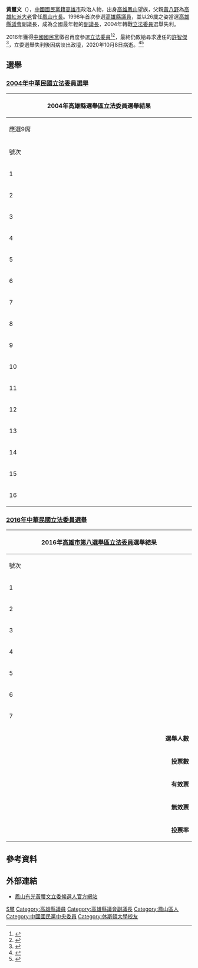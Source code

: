 {{Infobox Officeholder
| name                = 黃璽文
| image               = 
| office              = [[File:Kaohsiung_County_Emblem.svg|23px]][[高雄縣議會|高雄縣議會]]第14屆[[高雄縣議會|副議長]]
| term_start          = 1998年3月1日
| term_end            = 2002年2月28日
| predecessor         = [[黃振塊|黃振塊]]
| successor           = [[陸淑美|陸淑美]]
| office1             = [[File:Kaohsiung_County_Emblem.svg|23px]][[高雄縣議會|高雄縣議會]]第14-15屆[[高雄縣議員|議員]]
| term_start1         = 1998年3月1日
| term_end1           = 2006年2月28日
| constituency1       = [[高雄縣|高雄縣]]第一選區 <br>（[[鳳山市|鳳山市]]）
| sex                 = 男
| birth_date          = {{birth date|1972|10|29}}
| birth_place         = {{ROC}}[[臺灣省|臺灣省]][[高雄縣|高雄縣]][[鳳山市|鳳山市]]
| death_date          = {{death date and age|2020|10|8|1972|10|29}}
| death_place         = {{TWN}}[[高雄市|高雄市]]
| native place        = [[臺灣省|臺灣省]][[高雄縣|高雄縣]]  
| nationality         = {{ROC}}
| party               = {{KMT}}
| profession          = 
| parents             =  [[黃八野|黃八野]]（父）
| relatives           = 
| spouse              = 
| children            = 
| nickname            = 
| educate             = 
*高雄縣立鳳山國民小學
*[[高雄市立鳳西國民中學|高雄縣立鳳西國民中學]]
*[[美國|美國]][[休士頓大學|休士頓大學]]
| past               = 
*黃石心文教基金會執行長
*[[中國國民黨|中國國民黨]]鳳山區黨部主任委員
*[[高雄縣議會|高雄縣議會]]（第14屆）副議長<br><span style="color: blue;">（1998年3月1日－2002年2月28日）</span>
*[[高雄縣議會|高雄縣議會]]（第14屆）議員<br><span style="color: blue;">（1998年3月1日－2002年2月28日）</span>
*[[高雄縣議會|高雄縣議會]]（第15屆）議員<br><span style="color: blue;">（2002年3月1日－2006年2月28日）</span>
}}

'''黃璽文'''（{{bd|1972年|10月29日|2020年|10月8日|catIdx=Huang}}），[[中國國民黨籍|中國國民黨籍]][[高雄市|高雄市]]政治人物，出身[[高雄|高雄]][[鳳山區|鳳山]]望族，父親[[黃八野|黃八野]]為[[臺灣地方派系#高雄市|高雄紅派大老]]曾任[[鳳山市|鳳山市長]]。1998年首次參選[[高雄縣議員|高雄縣議員]]，並以26歲之姿當選[[高雄縣議會|高雄縣議會]]副議長，成為全國最年輕的[[副議長|副議長]]，2004年轉戰[[立法委員|立法委員]]選舉失利。

2016年獲得[[中國國民黨|中國國民黨]]徵召再度參選[[立法委員|立法委員]]<ref>{{cite news | author = 楊濡嘉 | url = http://udn.com/news/story/7741/915667 | title = 高雄立委／國民黨徵召4將 出馬參選 | publisher = [[聯合新聞網|聯合新聞網]] | date = 2015-05-21 | language = zh-TW}}</ref><ref>{{cite news | author = 吳江泉 | url = https://www.chinatimes.com/realtimenews/20151124004891-260407?chdtv | title = 高雄前副議長黃璽文 登記參選鳳山區立委 | publisher = [[中國時報|中國時報]] | date = 2015-11-24 | language = zh-TW}}</ref>，最終仍敗給尋求連任的[[許智傑|許智傑]]<ref>{{cite news | author = 彭佳芸 | url = https://news.cts.com.tw/cts/politics/201601/201601161706838.html | title = 許智傑深耕 大幅領先黃璽文 | publisher = [[華視新聞網|華視新聞網]] | date = 2016-01-16 | language = zh-TW}}</ref>，立委選舉失利後因病淡出政壇，2020年10月8日病逝。<ref>{{cite news | author = 洪創夫 | url = http://www.taiwantimes.com.tw/ncon.php?num=131244page=ncon.php | title = 前高雄縣議會副議長黃璽文 八日晚間病逝 令人不捨 | publisher = [[臺灣時報|臺灣時報]] | date = 2020-10-09 | language = zh-TW}}</ref><ref>{{cite news | author = 曹明正 | url = https://www.chinatimes.com/newspapers/20201010000471-260107?chdtv | title = 最年輕副議長 黃璽文48歲病逝 | publisher = [[中國時報|中國時報]] | date = 2020-10-10 | language = zh-TW}}</ref>

== 選舉 ==
===[[2004年中華民國立法委員選舉|2004年中華民國立法委員選舉]]===
{|class="wikitable sortable collapsible autocollapse" style="margin:auto; text-align:center"
|-
! colspan="7" width=620px|2004年高雄縣選舉區立法委員選舉結果
|-
! colspan="7" width=620px|應選9席
|-
!width=35 scope="col" class="unsortable"| 號次
!width=55 scope="col" class="unsortable"| 候選人
!width=120 scope="col" class="unsortable"| 政黨
!width=75 scope="col" class="unsortable"| 得票數
!width=75 scope="col" class="unsortable"| 得票率
!width=49 scope="col" class="unsortable"| 當選標記
|-
|1||[[陳麗惠|陳麗惠]]||{{Kmt}}||style="border-left:4px solid #000099;" align="right"|32,767
|align="right"|6.01%
|align="center"|
|-
|2||[[徐志明|徐志明]]||{{Dpp}}||style="border-left:4px solid #1B9431;" align="right"|34,366
|align="right"|6.30%
|align="center"|[[File:Vote1.svg|20px]]
|-
|3||[[黃萬全|黃萬全]]||{{Tsu}}||style="border-left:4px solid #C69E6A;" align="right"|31,110
|align="right"|5.71%
|align="center"|
|-
|4||[[蔡上正|蔡上正]]||{{Nonp}}||style="border-left:4px solid #000000;" align="right"|11,548
|align="right"|2.12%
|align="center"|
|-
|5||[[林益世|林益世]]||{{Kmt}}||style="border-left:4px solid #000099;" align="right"|69,115
|align="right"|12.68%
|align="center"|[[File:Vote1.svg|20px]]
|-
|6||[[余政道|余政道]]||{{Dpp}}||style="border-left:4px solid #1B9431;" align="right"|33,965
|align="right"|6.23%
|align="center"|[[File:Vote1.svg|20px]]
|-
|7||[[鐘紹和|鐘紹和]]||{{Pfp}}||style="border-left:4px solid #F75000;" align="right"|36,405
|align="right"|6.68%
|align="center"|[[File:Vote1.svg|20px]]
|-
|8||[[黃璽文|黃璽文]]||{{Npsu}}||style="border-left:4px solid #C20F51;" align="right"|6,585
|align="right"|1.21%
|align="center"|
|-
|9||[[趙良燕|趙良燕]]||{{Pfp}}||style="border-left:4px solid #F75000;" align="right"|33,631
|align="right"|6.17%
|align="center"|[[File:Vote1.svg|20px]]
|-
|10||[[林志隆|林志隆]]||{{Tsu}}||style="border-left:4px solid #C69E6A;" align="right"|27,297
|align="right"|5.01%
|align="center"|
|-
|11||[[林岱樺|林岱樺]]||{{Dpp}}||style="border-left:4px solid #1B9431;" align="right"|51,083
|align="right"|9.37%
|align="center"|[[File:Vote1.svg|20px]]
|-
|12||[[吳光訓|吳光訓]]||{{Kmt}}||style="border-left:4px solid #000099;" align="right"|56,467
|align="right"|10.36%
|align="center"|[[File:Vote1.svg|20px]]
|-
|13||[[顏文章|顏文章]]||{{Dpp}}||style="border-left:4px solid #1B9431;" align="right"|60,522
|align="right"|11.10%
|align="center"|[[File:Vote1.svg|20px]]
|-
|14||[[陳景星|陳景星]]||{{Npsu}}||style="border-left:4px solid #C20F51;" align="right"|1,695
|align="right"|0.31%
|align="center"|
|-
|15||[[王金雄|王金雄]]||{{Nonp}}||style="border-left:4px solid #000000;" align="right"|4,780
|align="right"|0.88%
|align="center"|
|-
|16||[[陳啟昱|陳啟昱]]||{{Dpp}}||style="border-left:4px solid #1B9431;" align="right"|53,848
|align="right"|9.88%
|align="center"|[[File:Vote1.svg|20px]]
|}

===[[2016年中華民國立法委員選舉|2016年中華民國立法委員選舉]]===
{|class="wikitable collapsible" style="text-align:center"
|-
! colspan="7" width=620px|2016年[[高雄市第八選舉區|高雄市第八選舉區]][[立法委員|立法委員]]選舉結果
|-
!width=35|號次
!width=55| 候選人
!width=120| 政黨
!width=75| 得票數
!width=75| 得票率
!width=49| 當選標記
|-
|1||[[劉義雄|劉義雄]]||{{軍公教聯盟黨}}||style="border-left:4px solid #3F48CC;" align="right"|2,136
|align="right"|1.15%
|align="center"|
|-
|2||[[張育華|張育華]]||<!-- 注释出：[[File:Emblem_of_people_boss.png|20px]] --> [[人民民主陣線|人民民主陣線]]||style="border-left:4px solid #FF0000;" align="right"|2,476
|align="right"|1.33%
|align="center"|
|-
|3||[[陳函谷|陳函谷]]||{{時代力量}}||style="border-left:4px solid #FBB101;" align="right"|9,681
|align="right"|5.19%
|align="center"|
|-
|4||[[黃璽文|黃璽文]]||{{kmt}}||style="border-left:4px solid #000099;" align="right"|58,967
|align="right"|31.62%
|align="center"|
|-
|5||[[馬凱妮|馬凱妮]]||[[社會福利黨|社會福利黨]]||style="border-left:4px solid #EC6152;" align="right"|1,637
|align="right"|0.88%
|align="center"|
|-
|6||[[汪婷萱|汪婷萱]]||[[中華統一促進黨|中華統一促進黨]]||style="border-left:4px solid #2c2c85;" align="right"|1,315
|align="right"|0.71%
|align="center"|
|-
|7||'''[[許智傑|許智傑]]'''||{{Dpp}}||style="border-left:4px solid #1B9431;" align="right"|110,276
|align="right"|59.13%
|align="center"|[[File:Vote1.svg|20px]]
|- bgcolor=EEEEEE 
| colspan="3" align="right" | '''選舉人數''' || colspan="3" align="left" |　281,637
|- bgcolor=EEEEEE 
| colspan="3" align="right" | '''投票數''' || colspan="3" align="left" |　190,025
|- bgcolor=EEEEEE 
| colspan="3" align="right" | '''有效票''' || colspan="3" align="left" |　186,488
|- bgcolor=EEEEEE 
| colspan="3" align="right" | '''無效票''' || colspan="3" align="left" |　3,537
|- bgcolor=EEEEEE 
| colspan="3" align="right" | '''投票率''' || colspan="3" align="left" |　67.47%
|}

== 參考資料 ==
{{Reflist}}

== 外部連結 ==
*[https://hsiwentw.blogspot.com/ 鳳山有光黃璽文立委候選人官方網站]

[[Category:黄姓|S璽]]
[[Category:高雄縣議員|Category:高雄縣議員]]
[[Category:高雄縣議會副議長|Category:高雄縣議會副議長]]
[[Category:鳳山區人|Category:鳳山區人]]
[[Category:中國國民黨中央委員|Category:中國國民黨中央委員]]
[[Category:休斯頓大學校友|Category:休斯頓大學校友]]